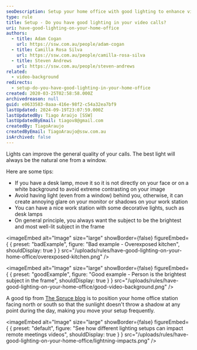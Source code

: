 ```yaml
---
seoDescription: Setup your home office with good lighting to enhance video calls and improve overall quality.
type: rule
title: Setup - Do you have good lighting in your video calls?
uri: have-good-lighting-on-your-home-office
authors:
  - title: Adam Cogan
    url: https://ssw.com.au/people/adam-cogan
  - title: Camilla Rosa Silva
    url: https://ssw.com.au/people/camilla-rosa-silva
  - title: Steven Andrews
    url: https://ssw.com.au/people/steven-andrews
related:
  - video-background
redirects:
  - setup-do-you-have-good-lighting-in-your-home-office
created: 2020-03-25T02:58:58.000Z
archivedreason: null
guid: e0633583-0aaa-416e-98f2-c54a32ea7bf9
lastUpdated: 2024-09-19T23:07:59.000Z
lastUpdatedBy: Tiago Araújo [SSW]
lastUpdatedByEmail: tiagov8@gmail.com
createdBy: TiagoAraujo
createdByEmail: TiagoAraujo@ssw.com.au
isArchived: false
---
```


Lights can improve the general quality of your calls. The best light will always be the natural one from a window.

Here are some tips:

* If you have a desk lamp, move it so it is not directly on your face or on a white background to avoid extreme contrasting on your image
* Avoid having light (even from a window) behind you, otherwise, it can create annoying glare on your monitor or shadows on your work station
* You can have a nice work station with some decorative lights, such as desk lamps
* On general principle, you always want the subject to be the brightest and most well-lit subject in the frame

<imageEmbed
  alt="Image"
  size="large"
  showBorder={false}
  figureEmbed={ {
    preset: "badExample",
    figure: "Bad example - Overexposed kitchen",
    shouldDisplay: true
  } }
  src="/uploads/rules/have-good-lighting-on-your-home-office/overexposed-kitchen.png"
/>

<imageEmbed
  alt="Image"
  size="large"
  showBorder={false}
  figureEmbed={ {
    preset: "goodExample",
    figure: "Good example - Person is the brightest subject in the frame",
    shouldDisplay: true
  } }
  src="/uploads/rules/have-good-lighting-on-your-home-office/good-video-background.png"
/>

A good tip from [The Spruce blog](https://www.thespruce.com/tips-for-better-home-office-lighting-1812436) is to position your home office station facing north or south so that the sunlight doesn't throw a shadow at any point during the day, making you move your setup frequently.


<imageEmbed
  alt="Image"
  size="large"
  showBorder={false}
  figureEmbed={ {
    preset: "default",
    figure: "See how different lighting setups can impact remote meetings videos",
    shouldDisplay: true
  } }
  src="/uploads/rules/have-good-lighting-on-your-home-office/lightning-impacts.png"
/>
